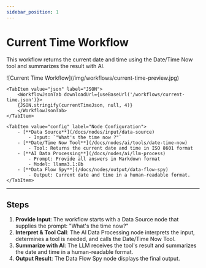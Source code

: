 ```yaml
---
sidebar_position: 1
---
```



# Current Time Workflow

This workflow returns the current date and time using the Date/Time Now tool and summarizes the result with AI.

<Tabs>
    <TabItem value="preview" label="Preview" default>
        ![Current Time Workflow](/img/workflows/current-time-preview.jpg)
    </TabItem>

    <TabItem value="json" label="JSON">
        <WorkflowJsonTab downloadUrl={useBaseUrl('/workflows/current-time.json')}>
        {JSON.stringify(currentTimeJson, null, 4)}
        </WorkflowJsonTab>
    </TabItem>

    <TabItem value="config" label="Node Configuration">
        - [**Data Source**](/docs/nodes/input/data-source)  
            - Input: `"What's the time now ?"`
        - [**Date/Time Now Tool**](/docs/nodes/ai/tools/date-time-now)  
            - Tool: Returns the current date and time in ISO 8601 format
        - [**AI Data Processing**](/docs/nodes/ai/llm-process)  
            - Prompt: Provide all answers in Markdown format  
            - Model: llama3.1:8b
        - [**Data Flow Spy**](/docs/nodes/output/data-flow-spy)  
            - Output: Current date and time in a human-readable format.
    </TabItem>
</Tabs>

---

## Steps

1. **Provide Input**: The workflow starts with a Data Source node that supplies the prompt: "What's the time now?"
2. **Interpret & Tool Call**: The AI Data Processing node interprets the input, determines a tool is needed, and calls the Date/Time Now Tool.
3. **Summarize with AI**: The LLM receives the tool's result and summarizes the date and time in a human-readable format.
4. **Output Result**: The Data Flow Spy node displays the final output.
